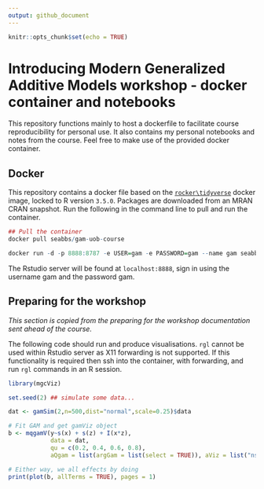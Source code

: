 ```yaml
---
output: github_document
---
```


```r
knitr::opts_chunk$set(echo = TRUE)
```

# Introducing Modern Generalized Additive Models workshop - docker container and notebooks

This repository functions mainly to host a dockerfile to facilitate course reproducibility for personal use. It also contains my personal notebooks and notes from the course. Feel free to make use of the provided docker container.

## Docker

This repository contains a docker file based on the [`rocker\tidyverse`](https://hub.docker.com/r/rocker/tidyverse/) docker image, locked to R version `3.5.0`. Packages are downloaded from an MRAN CRAN snapshot. Run the following in the command line to pull and run the container.

```r
## Pull the container
docker pull seabbs/gam-uob-course

docker run -d -p 8888:8787 -e USER=gam -e PASSWORD=gam --name gam seabbs/gam-uob-course
```

The Rstudio server will be found at `localhost:8888`, sign in using the username gam and the password gam.


## Preparing for the workshop

*This section is copied from the preparing for the workshop documentation sent ahead of the course.*

The following code should run and produce visualisations. `rgl` cannot be used within Rstudio server as X11 forwarding is not supported. If this functionality is required then ssh into the container, with forwarding, and run `rgl` commands in an R session.

```r
library(mgcViz)
```

```r
set.seed(2) ## simulate some data...

dat <- gamSim(2,n=500,dist="normal",scale=0.25)$data

# Fit GAM and get gamViz object
b <- mqgamV(y~s(x) + s(z) + I(x*z), 
            data = dat, 
            qu = c(0.2, 0.4, 0.6, 0.8),
            aQgam = list(argGam = list(select = TRUE)), aViz = list("nsim" = 0))

# Either way, we all effects by doing
print(plot(b, allTerms = TRUE), pages = 1)
```
